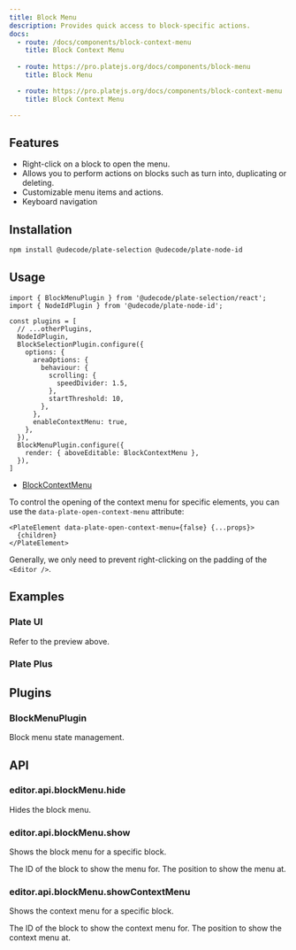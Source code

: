 ```yaml
---
title: Block Menu
description: Provides quick access to block-specific actions.
docs:
  - route: /docs/components/block-context-menu
    title: Block Context Menu
    
  - route: https://pro.platejs.org/docs/components/block-menu
    title: Block Menu

  - route: https://pro.platejs.org/docs/components/block-context-menu
    title: Block Context Menu

---
```


<ComponentPreview name="playground-demo" id="block-menu" />

<PackageInfo>

## Features

- Right-click on a block to open the menu.
- Allows you to perform actions on blocks such as turn into, duplicating or deleting.
- Customizable menu items and actions.
- Keyboard navigation

</PackageInfo>

## Installation

```bash
npm install @udecode/plate-selection @udecode/plate-node-id
```

## Usage

```tsx
import { BlockMenuPlugin } from '@udecode/plate-selection/react';
import { NodeIdPlugin } from '@udecode/plate-node-id';
```

```tsx
const plugins = [
  // ...otherPlugins,
  NodeIdPlugin,
  BlockSelectionPlugin.configure({
    options: {
      areaOptions: {
        behaviour: {
          scrolling: {
            speedDivider: 1.5,
          },
          startThreshold: 10,
        },
      },
      enableContextMenu: true,
    },
  }),
  BlockMenuPlugin.configure({
    render: { aboveEditable: BlockContextMenu },
  }),
]
```

- [BlockContextMenu](/docs/components/block-context-menu)

To control the opening of the context menu for specific elements, you can use the `data-plate-open-context-menu` attribute:

```tsx
<PlateElement data-plate-open-context-menu={false} {...props}>
  {children}
</PlateElement>
```

Generally, we only need to prevent right-clicking on the padding of the `<Editor />`.

## Examples

### Plate UI

Refer to the preview above.

### Plate Plus

<ComponentPreviewPro name="context-menu-pro" />

## Plugins

### BlockMenuPlugin

Block menu state management.

## API

### editor.api.blockMenu.hide

Hides the block menu.

### editor.api.blockMenu.show

Shows the block menu for a specific block.

<APIParameters>
  <APIItem name="id" type="'context' | string">
    The ID of the block to show the menu for.
  </APIItem>
  <APIItem name="position" type="{ x: number; y: number }" optional>
    The position to show the menu at.
  </APIItem>
</APIParameters>

### editor.api.blockMenu.showContextMenu

Shows the context menu for a specific block.

<APIParameters>
  <APIItem name="blockId" type="string">
    The ID of the block to show the context menu for.
  </APIItem>
  <APIItem name="position" type="{ x: number; y: number }">
    The position to show the context menu at.
  </APIItem>
</APIParameters>
